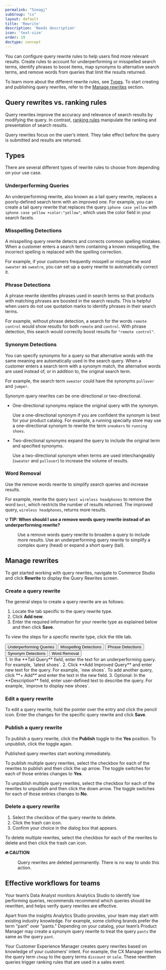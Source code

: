 ```yaml
---
permalink: "5zeagj"
subGroup: "cs"
layout: default
title: 'Rewrite'
description: 'Needs description'
icon: 'text-size'
order: 19
doctype: concept
---
```


You can configure query rewrite rules to help users find more relevant results. Create rules to account for underperforming or misspelled search terms, identify phrases to boost items, map synonyms to alternative search terms, and remove words from queries that limit the results returned.

To learn more about the different rewrite rules, see [Types](#types). To start creating and publishing query rewrites, refer to the [Manage rewrites](#manage) section.

## Query rewrites vs. ranking rules

Query rewrites improve the accuracy and relevance of search results by modifying the query. In contrast, [ranking rules](/lw-platform/cs/ravw5k/ranking-rules) manipulate the ranking and presentation of search results.

Query rewrites focus on the user’s intent. They take effect before the query is submitted and results are returned. 

## Types

There are several different types of rewrite rules to choose from depending on your use case.

### Underperforming Queries

An underperforming rewrite, also known as a tail query rewrite, replaces a poorly-defined search term with an improved one.
For example, you can create a tail query rewrite that replaces the query `iphone case yellow` with `iphone case yellow +color:"yellow"`, which uses the color field in your search facets.

### Misspelling Detections

A misspelling query rewrite detects and corrects common spelling mistakes. 
When a customer enters a search term containing a known misspelling, the incorrect spelling is replaced with the spelling correction.

For example, if your customers frequently misspell or mistype the word `sweater` as `sweatre`, you can set up a query rewrite to automatically correct it.

### Phrase Detections

A phrase rewrite identifes phrases used in search terms so that products with matching phrases are boosted in the search results. 
This is helpful when users do not use quotation marks to identify phrases in their search terms.

For example, without phrase detection, a search for the words `remote control` would show results for both `remote` and `control`. 
With phrase detection, this search would correctly boost results for `"remote control"`.

### Synonym Detections

You can specify synonyms for a query so that alternative words with the same meaning are automatically used in the search query. 
When a customer enters a search term with a synonym match, the alternative words are used instead of, or in addition to, the original search term.

For example, the search term `sweater` could have the synonyms `pullover` and `jumper`.

Synonym query rewrites can be one-directional or two-directional. 

* One-directional synonyms replace the original query with the synonym. 

  Use a one-directional synonym if you are confident the synonym is best for your product catalog. 
  For example, a running specialty store may use a one-directional synonym to rewrite the term `sneakers` to `running shoes`.
* Two-directional synonyms expand the query to include the original term and specified synonyms.

  Use a two-directional synonym when terms are used interchangeably (`sweater` and `pullover`) to increase the volume of results.

### Word Removal

Use the remove words rewrite to simplify search queries and increase results.

For example, rewrite the query `best wireless headphones` to remove the word `best`, which restricts the number of results returned. The improved query, `wireless headphones`, returns more results. 

<dl><dt><strong>💡 TIP: When should I use a remove words query rewrite instead of an underperforming rewrite?</strong></dt><dd>

Use a remove words query rewrite to broaden a query to include more results. Use an underperforming query rewrite to simplify a complex query (head) or expand a short query (tail).
</dd></dl>

## Manage rewrites

To get started working with query rewrites, navigate to Commerce Studio and click **Rewrite** to display the Query Rewrites screen. 

### Create a query rewrite

The general steps to create a query rewrite are as follows:

1. Locate the tab specific to the query rewrite type. 
2. Click **Add new**. 
3. Enter the required information for your rewrite type as explained below and then click **Save**.

To view the steps for a specific rewrite type, click the title tab.

<div class="tab">
  <button class="tablinks btn_primary" onclick="openPage(event, 'tailtab')" id="defaultOpen">Underperforming Queries</button>
  <button class="tablinks btn_primary" onclick="openPage(event, 'misspelltab')">Misspelling Detections</button>
  <button class="tablinks btn_primary" onclick="openPage(event, 'phrasetab')">Phrase Detections</button>
  <button class="tablinks btn_primary" onclick="openPage(event, 'synonymtab')">Synonym Detections</button>
  <button class="tablinks btn_primary" onclick="openPage(event, 'removetab')">Word Removal</button>
</div>

<div class="tabcontent" id="tailtab" style="display: block">
1. In the **Tail Query** field, enter the text for an underperforming query. For example, `latest shoes`.
2. Click **Add Improved Query** and enter new text for the query. For example, `new shoes`. To add another query, click **+ Add** and enter the text in the new field.
3. Optional: In the **Description** field, enter user-defined text to describe the query. For example, `improve to display new shoes`.
</div>

<div class="tabcontent" id="misspelltab" style="display: none">
1. In the **Misspelled Query** field, enter a common incorrect spelling. For example, `intertainment`.
2. Click **Suggested Corrections** and enter corrected text. For example, `entertainment`. To add another correction, click **+ Add** and enter the text in the new field.
3. Optional: In the **Description** field, enter user-defined text to describe the misspelled text. For example, `correcting for entertainment`.
</div>

<div class="tabcontent" id="phrasetab" style="display: none">
1. In the **Phrase** field, enter text to search. For example, `new shoes with low heels`.
2. Optional: In the **Description** field, enter user-defined text to describe the phrase. For example, `phrase for new, low-heeled shoes`.
</div>

<div class="tabcontent" id="synonymtab" style="display: none">
1. In the **Search Query** field, enter text that will have synonyms. For example `shoes`.
2. Click **Add Synonym** and enter a synonym for the **Search Query** value. For example, `sneakers`, `hightops`, `running`. To add another synonym, click **+ Add** and enter the text in the new field.
3. Select a **Synonym Matching Method**:
   * **One-directional**. This is also referred to as `ONEWAY`.
   * **Two-directional** . This is also referred to as `SYMMETRIC`.
4. Optional: In the **Description** field, enter user-defined text to describe the synonym. For example, `synonyms for shoes that are sneakers`.
</div>

<div class="tabcontent" id="removetab" style="display: none">
1. In the **Words to Remove** field, enter text to remove from queries to improve results. For example, `retro`.
2. Click **Trigger Phrases** and enter a phrase that would contain the words to remove. For example, `retro sneakers`. To add another phrase, click **+ Add** and enter the text in the new field.
3. Optional: In the **Description** field, enter user-defined text to describe the word removal. For example, `remove retro to get all sneakers`.
</div>

### Edit a query rewrite

To edit a query rewrite, hold the pointer over the entry and click the pencil icon. Enter the changes for the specific query rewrite and click **Save**.

### Publish a query rewrite

To publish a query rewrite, click the **Publish** toggle to the **Yes** position. To unpublish, click the toggle again.  

Published query rewrites start working immediately. 

To publish multiple query rewrites, select the checkbox for each of the rewrites to publish and then click the up arrow. The toggle switches for each of those entries changes to **Yes**.

To unpublish multiple query rewrites, select the checkbox for each of the rewrites to unpublish and then click the down arrow. The toggle switches for each of those entries changes to **No**.

### Delete a query rewrite

1. Select the checkbox of the query rewrite to delete. 
2. Click the trash can icon. 
3. Confirm your choice in the dialog box that appears. 

To delete multiple rewrites, select the checkbox for each of the rewrites to delete and then click the trash can icon.

<dl><dt><strong>🔥 CAUTION</strong></dt><dd>

Query rewrites are deleted permanently. There is no way to undo this action. 
</dd></dl>

## Effective workflows for teams

Your team’s Data Analyst monitors Analytics Studio to identify low performing queries, recommends recommend which queries should be rewritten, and helps verify query rewrites are effective.

Apart from the insights Analytics Studio provides, your team may start with existing industry knowledge. For example, some clothing brands prefer the term "pant" over "pants." Depending on your catalog, your team’s Product Manager may create a synonym query rewrite to treat the query `pants` the same as the query `pant`. 

Your Customer Experience Manager creates query rewrites based on knowledge of your customers' intent. For example, the CX Manager rewrites the query term `cheap` to the query terms `discount` or `sale`. These rewritten queries trigger ranking rules that are used in a sales event.
